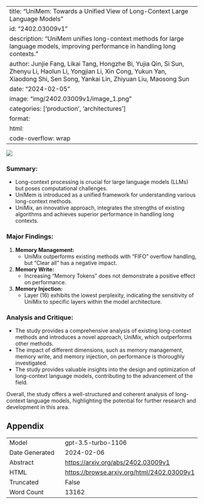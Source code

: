 
---
title: "UniMem: Towards a Unified View of Long-Context Large Language Models"
id: "2402.03009v1"
description: "UniMem unifies long-context methods for large language models, improving performance in handling long contexts."
author: Junjie Fang, Likai Tang, Hongzhe Bi, Yujia Qin, Si Sun, Zhenyu Li, Haolun Li, Yongjian Li, Xin Cong, Yukun Yan, Xiaodong Shi, Sen Song, Yankai Lin, Zhiyuan Liu, Maosong Sun
date: "2024-02-05"
image: "img/2402.03009v1/image_1.png"
categories: ['production', 'architectures']
format:
  html:
    code-overflow: wrap
---

![](img/2402.03009v1/image_1.png)

### Summary:
- Long-context processing is crucial for large language models (LLMs) but poses computational challenges.
- UniMem is introduced as a unified framework for understanding various long-context methods.
- UniMix, an innovative approach, integrates the strengths of existing algorithms and achieves superior performance in handling long contexts.

### Major Findings:
1. **Memory Management:**
   - UniMix outperforms existing methods with "FIFO" overflow handling, but "Clear all" has a negative impact.
2. **Memory Write:**
   - Increasing "Memory Tokens" does not demonstrate a positive effect on performance.
3. **Memory Injection:**
   - Layer (16) exhibits the lowest perplexity, indicating the sensitivity of UniMix to specific layers within the model architecture.

### Analysis and Critique:
- The study provides a comprehensive analysis of existing long-context methods and introduces a novel approach, UniMix, which outperforms other methods.
- The impact of different dimensions, such as memory management, memory write, and memory injection, on performance is thoroughly investigated.
- The study provides valuable insights into the design and optimization of long-context language models, contributing to the advancement of the field.

Overall, the study offers a well-structured and coherent analysis of long-context language models, highlighting the potential for further research and development in this area.

## Appendix

|          |          |
|----------|----------|
| Model     | gpt-3.5-turbo-1106       |
| Date Generated     | 2024-02-06       |
| Abstract | [https://arxiv.org/abs/2402.03009v1](https://arxiv.org/abs/2402.03009v1)        |
| HTML     | [https://browse.arxiv.org/html/2402.03009v1](https://browse.arxiv.org/html/2402.03009v1)       |
| Truncated       | False       |
| Word Count       | 13162       |
